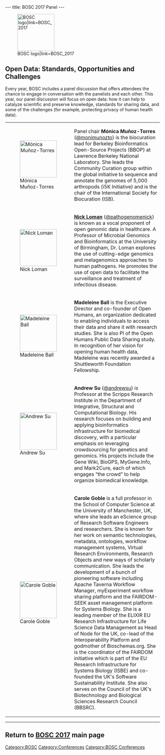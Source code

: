 ---
title: BOSC 2017 Panel
---

[[File:Pear.png|120px|right|BOSC logo|link=BOSC_2017]]
== Open Data: Standards, Opportunities and Challenges ==

Every year, BOSC includes a panel discussion that offers attendees the chance to engage in conversation with the panelists and each other. This year, our panel discussion will focus on open data: how it can help to catalyze scientific and preserve knowledge, standards for sharing data, and some of the challenges (for example, protecting privacy of human health data).

{| border="0" cellspacing="0" cellpadding="5"

|[[File:monica-munoz-torres.jpg|120px|left|Mónica Muñoz-Torres]]
|Panel chair '''Mónica Muñoz-Torres''' ([https://twitter.com/monimunozto @monimunozto]) is the biocuration lead for Berkeley Bioinformatics Open-Source Projects (BBOP) at Lawrence Berkeley National Laboratory. She leads the Community Curation group within the global initiative to sequence and annotate the genomes of 5,000 arthropods (i5K Initiative) and is the chair of the International Society for Biocuration (ISB).
|-
|[[File:NickLoman.jpg|120px|left|Nick Loman]]
|'''[http://lab.loman.net/about/ Nick Loman]'''  ([https://twitter.com/pathogenomenick @pathogenomenick])  is known as a vocal proponent of open genomic data in healthcare. A Professor of Microbial Genomics and Bioinformatics at the University of Birmingham, Dr. Loman explores the use of cutting-edge genomics and metagenomics approaches to human pathogens. He promotes the use of open data to facilitate the surveillance and treatment of infectious disease.
|-
|[[File:Madeleine-Ball.jpg|120px|left|Madeleine Ball]]
|'''Madeleine Ball'''  is the Executive Director and co-founder of Open Humans, an organization dedicated to enabling individuals to access their data and share it with research studies. She is also PI of the Open Humans Public Data Sharing study. In recognition of her vision for opening human health data, Madeleine was recently awarded a Shuttleworth Foundation Fellowship.
|-
|[[File:andrew-su.jpg|120px|left|Andrew Su]]
|'''Andrew Su''' ([https://twitter.com/andrewsu @andrewsu]) is Professor at the Scripps Research Institute in the Department of Integrative, Structural and Computational Biology. His research focuses on building and applying bioinformatics infrastructure for biomedical discovery, with a particular emphasis on leveraging crowdsourcing for genetics and genomics. His projects include the Gene Wiki, BioGPS, MyGene.Info, and Mark2Cure, each of which engages “the crowd” to help organize biomedical knowledge. 
|-
|[[File:carole-goble.jpg|120px|left|Carole Goble]]
|'''Carole Goble''' is a full professor in the School of Computer Science at the University of Manchester, UK, where she leads an eScience group of Research Software Engineers and researchers. She is known for her work on semantic technologies, metadata, ontologies, workflow management systems, Virtual Research Environments, Research Objects and new ways of scholarly communication. She leads the development of a bunch of pioneering software including Apache Taverna Workflow Manager, myExperiment workflow sharing platform and the FAIRDOM-SEEK asset management platform for Systems Biology. She is a leading member of the ELIXIR EU Research Infrastructure for Life Science Data Management as Head of Node for the UK, co-lead of the Interoperability Platform and godmother of Bioschemas.org. She is the coordinator of the FAIRDOM initiative which is part of the EU Research Infrastructure for Systems Biology (ISBE) and co-founded the UK's Software Sustainability Institute. She also serves on the Council of the UK's Biotechnology and Biological Sciences Research Council (BBSRC).
|}

----

== Return to [[BOSC 2017]] main page ==

[[Category:BOSC]] [[Category:Conferences]]
[[Category:BOSC Conferences]]